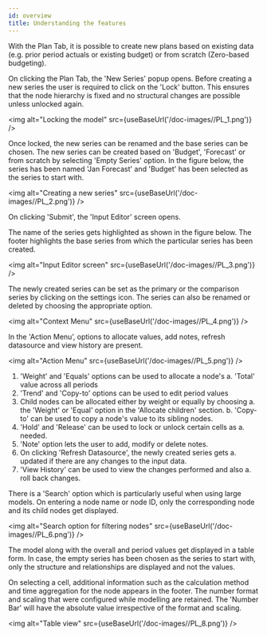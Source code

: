 ```yaml
---
id: overview
title: Understanding the features
---
```


With the Plan Tab, it is possible to create new plans based on existing
data (e.g. prior period actuals or existing budget) or from scratch
(Zero-based budgeting).

On clicking the Plan Tab, the 'New Series' popup opens. Before creating
a new series the user is required to click on the 'Lock' button. This
ensures that the node hierarchy is fixed and no structural changes are
possible unless unlocked again.

<img alt="Locking the model" src={useBaseUrl('/doc-images//PL_1.png')} />

Once locked, the new series can be renamed and the base series can be
chosen. The new series can be created based on 'Budget', 'Forecast' or
from scratch by selecting 'Empty Series' option. In the figure below,
the series has been named 'Jan Forecast' and 'Budget' has been selected
as the series to start with.

<img alt="Creating a new series" src={useBaseUrl('/doc-images//PL_2.png')} />

On clicking 'Submit', the 'Input Editor' screen opens.

The name of the series gets highlighted as shown in the figure below.
The footer highlights the base series from which the particular series
has been created.

<img alt="Input Editor screen" src={useBaseUrl('/doc-images//PL_3.png')} />

The newly created series can be set as the primary or the comparison
series by clicking on the settings icon. The series can also be renamed
or deleted by choosing the appropriate option.

<img alt="Context Menu" src={useBaseUrl('/doc-images//PL_4.png')} />

In the 'Action Menu’, options to allocate values, add notes, refresh
datasource and view history are present.

<img alt="Action Menu" src={useBaseUrl('/doc-images//PL_5.png')} />

1.  'Weight' and 'Equals' options can be used to allocate a node's
    a. 'Total' value across all periods
2.  'Trend' and 'Copy-to' options can be used to edit period values
3.  Child nodes can be allocated either by weight or equally by choosing
    a. the 'Weight' or 'Equal' option in the 'Allocate children' section.
    b. 'Copy-to' can be used to copy a node's value to its sibling nodes.
4.  'Hold' and 'Release' can be used to lock or unlock certain cells as
    a. needed.
5.  'Note' option lets the user to add, modify or delete notes.
6.  On clicking 'Refresh Datasource', the newly created series gets
    a. updated if there are any changes to the input data.
7.  'View History' can be used to view the changes performed and also
    a. roll back changes.

There is a 'Search' option which is particularly useful when using large
models. On entering a node name or node ID, only the corresponding node
and its child nodes get displayed.

<img alt="Search option for filtering nodes" src={useBaseUrl('/doc-images//PL_6.png')} />

The model along with the overall and period values get displayed in a
table form. In case, the empty series has been chosen as the series to
start with, only the structure and relationships are displayed and not
the values.

On selecting a cell, additional information such as the calculation
method and time aggregation for the node appears in the footer. The
number format and scaling that were configured while modelling are
retained. The 'Number Bar' will have the absolute value irrespective of
the format and scaling.

<img alt="Table view" src={useBaseUrl('/doc-images//PL_8.png')} />

